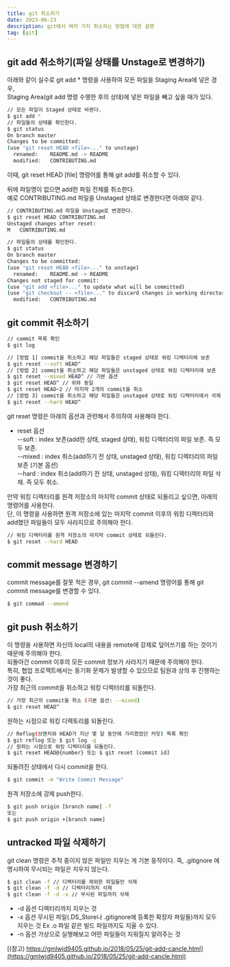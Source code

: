 ```yaml
---
title: git 취소하기
date: 2023-06-23
description: git에서 여러 가지 취소하는 방법에 대한 설명
tag: [git]
---  
```


## git add 취소하기(파일 상태를 Unstage로 변경하기)  
아래와 같이 실수로 git add * 명령을 사용하여 모든 파일을 Staging Area에 넣은 경우,   
Staging Area(git add 명령 수행한 후의 상태)에 넣은 파일을 빼고 싶을 때가 있다.  
```bash
// 모든 파일이 Staged 상태로 바뀐다.
$ git add *
// 파일들의 상태를 확인한다.
$ git status
On branch master
Changes to be committed:
(use "git reset HEAD <file>..." to unstage)
  renamed:    README.md -> README
  modified:   CONTRIBUTING.md
```
이때, git reset HEAD [file] 명령어를 통해 git add를 취소할 수 있다.  

뒤에 파일명이 없으면 add한 파일 전체를 취소한다.  
예로 CONTRIBUTING.md 파일을 Unstaged 상태로 변경한다면 아래와 같다.   
```bash
// CONTRIBUTING.md 파일을 Unstage로 변경한다.
$ git reset HEAD CONTRIBUTING.md
Unstaged changes after reset:
M	CONTRIBUTING.md
```
```bash
// 파일들의 상태를 확인한다.
$ git status
On branch master
Changes to be committed:
(use "git reset HEAD <file>..." to unstage)
  renamed:    README.md -> README
Changes not staged for commit:
(use "git add <file>..." to update what will be committed)
(use "git checkout -- <file>..." to discard changes in working directory)
  modified:   CONTRIBUTING.md
```

## git commit 취소하기  
```bash
// commit 목록 확인
$ git log
```
```bash
// [방법 1] commit을 취소하고 해당 파일들은 staged 상태로 워킹 디렉터리에 보존
$ git reset --soft HEAD^
// [방법 2] commit을 취소하고 해당 파일들은 unstaged 상태로 워킹 디렉터리에 보존
$ git reset --mixed HEAD^ // 기본 옵션
$ git reset HEAD^ // 위와 동일
$ git reset HEAD~2 // 마지막 2개의 commit을 취소
// [방법 3] commit을 취소하고 해당 파일들은 unstaged 상태로 워킹 디렉터리에서 삭제
$ git reset --hard HEAD^
```
git reset 명령은 아래의 옵션과 관련해서 주의하여 사용해야 한다.
- reset 옵션  
    &#45;&#45;soft : index 보존(add한 상태, staged 상태), 워킹 디렉터리의 파일 보존. 즉 모두 보존.  
    &#45;&#45;mixed : index 취소(add하기 전 상태, unstaged 상태), 워킹 디렉터리의 파일 보존 (기본 옵션)  
    &#45;&#45;hard : index 취소(add하기 전 상태, unstaged 상태), 워킹 디렉터리의 파일 삭제. 즉 모두 취소.  

만약 워킹 디렉터리를 원격 저장소의 마지막 commit 상태로 되돌리고 싶으면, 아래의 명령어를 사용한다.  
단, 이 명령을 사용하면 원격 저장소에 있는 마지막 commit 이후의 워킹 디렉터리와 add했던 파일들이 모두 사라지므로 주의해야 한다.  
```bash
// 워킹 디렉터리를 원격 저장소의 마지막 commit 상태로 되돌린다.
$ git reset --hard HEAD
```

## commit message 변경하기  
commit message를 잘못 적은 경우, git commit &#45;&#45;amend 명령어를 통해 git commit message를 변경할 수 있다.   
```bash
$ git commad --amend
```


## git push 취소하기  
이 명령을 사용하면 자신의 local의 내용을 remote에 강제로 덮어쓰기를 하는 것이기 때문에 주의해야 한다.  
되돌아간 commit 이후의 모든 commit 정보가 사라지기 때문에 주의해야 한다.  
특히, 협업 프로젝트에서는 동기화 문제가 발생할 수 있으므로 팀원과 상의 후 진행하는 것이 좋다.  
가장 최근의 commit을 취소하고 워킹 디렉터리를 되돌린다.
```bash
// 가장 최근의 commit을 취소 (기본 옵션: --mixed)
$ git reset HEAD^
```
원하는 시점으로 워킹 디렉토리를 되돌린다.  
```bash
// Reflog(브랜치와 HEAD가 지난 몇 달 동안에 가리켰었던 커밋) 목록 확인
$ git reflog 또는 $ git log -g
// 원하는 시점으로 워킹 디렉터리를 되돌린다.
$ git reset HEAD@{number} 또는 $ git reset [commit id]
```
되돌려진 상태에서 다시 commit을 한다.  
```bash
$ git commit -m "Write Commit Message"
```
원격 저장소에 강제 push한다.  
```bash
$ git push origin [branch name] -f
또는
$ git push origin +[branch name]
```

## untracked 파일 삭제하기  
git clean 명령은 추적 중이지 않은 파일만 지우는 게 기본 동작이다. 즉, .gitignore 에 명시하여 무시되는 파일은 지우지 않는다.  
```bash
$ git clean -f // 디렉터리를 제외한 파일들만 삭제
$ git clean -f -d // 디렉터리까지 삭제
$ git clean -f -d -x // 무시된 파일까지 삭제
```
- &#45;d 옵션
    디렉터리까지 지우는 것
- &#45;x 옵션
    무시된 파일(.DS&#95;Store나 .gitignore에 등록한 확장자 파일들)까지 모두 지우는 것
Ex .o 파일 같은 빌드 파일까지도 지울 수 있다.
- &#45;n 옵션
    가상으로 실행해보고 어떤 파일들이 지워질지 알려주는 것  

[(참고) https://gmlwjd9405.github.io/2018/05/25/git-add-cancle.html](https://gmlwjd9405.github.io/2018/05/25/git-add-cancle.html)
